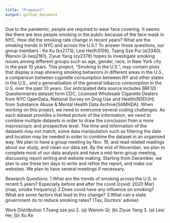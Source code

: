 ```yaml
---
title: "Proposal"
output: github_document
---
```


Due to the pandemic, people are required to wear face covering. It seems like there are less people smoking in the public because of the face mask in NYC. How did the smoking rate change in recent years? What are the smoking trends in NYC and across the U.S.? To answer these questions, our group members : Ke Xu (kx2173), Lesi He(lh3109), Tsang Sze Pui (st3340), Wanxin Qi (wq2161), Ziyue Yang (zy2378) hopes to investigate smoking issues among different groups such as age, gender, race, in New York city in the past 10 years. This project, “Smoking in the U.S.”, may contain plots that display a map showing smoking behaviors in different areas in the U.S., a comparison between cigarette consumption between NY and other states in the U.S., and a generalisation of the general tobacco consumption in the U.S. over the past 10 years. Our anticipated data source includes BRFSS Questionnaires dataset form CDC, Licensed Wholesale Cigarette Dealers from NYC OpenData, National Survey on Drug Use and Health(NSDUH) from Substance Abuse & Mental Health Data Archive(SAMHDA). When working on this project, we need to overcome several coding challenges. As each dataset provides a limited picture of the information, we need to combine multiple datasets in order to draw the conclusion from a more macroscopic and prospective level. The time and information of the datasets may not match, some data manipulation such as filtering the date and location may be needed in order to combine the dataset in an organised way. We plan to have a group meeting by Nov. 19, and read related readings about our study, and clean our data set. By the end of November, we plan to complete most of our data analysis and have a mid-term group meeting, discussing report writing and website making. Starting from December, we plan to use these ten days to write and refine the report, and make our websites. We plan to have several meetings if necessary. 

Research Questions:
1.What are the trends of smoking across the U.S. in recent 5 years? Especially before and after the covid (covid: 2020 Mar) 
(map, smoke frequency)
2.Does covid have any influence on smoking? What are some factors that lead to this change?
3.What can a state government do to reduce smoking rates? (Tax, Doctors’ advise)

Work Distribution
1.Tsang sze pui 
2. (a) Wanxin Qi; (b) Ziyue Yang
3. (a) Lesi He; (b) Xu Ke
